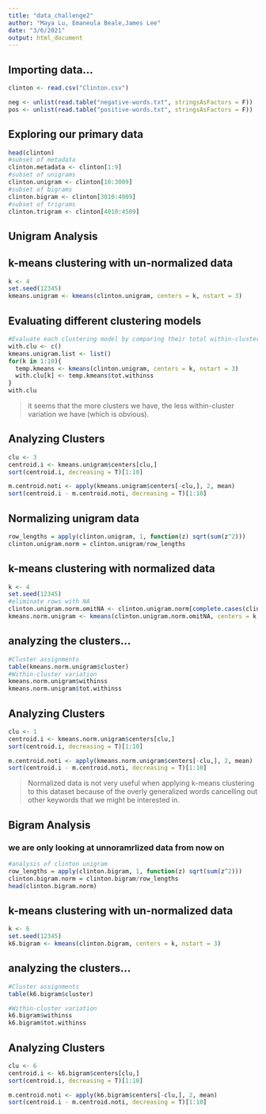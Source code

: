 ```yaml
---
title: "data_challenge2"
author: "Maya Lu, Emaneula Beale,James Lee"
date: "3/6/2021"
output: html_document
---
```

## Importing data...
```r
clinton <- read.csv("Clinton.csv")

neg <- unlist(read.table("negative-words.txt", stringsAsFactors = F))
pos <- unlist(read.table("positive-words.txt", stringsAsFactors = F))

```

## Exploring our primary data
```r
head(clinton)
#subset of metadata
clinton.metadata <- clinton[1:9]
#subset of unigrams
clinton.unigram <- clinton[10:3009]
#subset of bigrams
clinton.bigram <- clinton[3010:4009]
#subset of trigrams
clinton.trigram <- clinton[4010:4509]
```

## Unigram Analysis

## k-means clustering with un-normalized data
```r
k <- 4 
set.seed(12345)
kmeans.unigram <- kmeans(clinton.unigram, centers = k, nstart = 3)
```

## Evaluating different clustering models
```r
#Evaluate each clustering model by comparing their total within-cluster variations (a.k.a The Elbow Method)
with.clu <- c()
kmeans.unigram.list <- list()
for(k in 1:10){
  temp.kmeans <- kmeans(clinton.unigram, centers = k, nstart = 3)
  with.clu[k] <- temp.kmeans$tot.withinss
}
with.clu
```
> it seems that the more clusters we have, the less within-cluster variation we have (which is obvious). 


## Analyzing Clusters
```r
clu <- 3
centroid.i <- kmeans.unigram$centers[clu,]
sort(centroid.i, decreasing = T)[1:10]

m.centroid.noti <- apply(kmeans.unigram$centers[-clu,], 2, mean)
sort(centroid.i - m.centroid.noti, decreasing = T)[1:10]
```

## Normalizing unigram data
```r
row_lengths = apply(clinton.unigram, 1, function(z) sqrt(sum(z^2)))
clinton.unigram.norm = clinton.unigram/row_lengths
```

## k-means clustering with normalized data
```r
k <- 4
set.seed(12345)
#eliminate rows with NA
clinton.unigram.norm.omitNA <- clinton.unigram.norm[complete.cases(clinton.unigram.norm), ]
kmeans.norm.unigram <- kmeans(clinton.unigram.norm.omitNA, centers = k, nstart = 3)
```

## analyzing the clusters...
```r
#Cluster assignments
table(kmeans.norm.unigram$cluster)
#Within-cluster variation
kmeans.norm.unigram$withinss
kmeans.norm.unigram$tot.withinss
```

## Analyzing Clusters
```r
clu <- 1
centroid.i <- kmeans.norm.unigram$centers[clu,]
sort(centroid.i, decreasing = T)[1:10]

m.centroid.noti <- apply(kmeans.norm.unigram$centers[-clu,], 2, mean)
sort(centroid.i - m.centroid.noti, decreasing = T)[1:10]
```
> Normalized data is not very useful when applying k-means clustering to this dataset because of the overly generalized words cancelling out other keywords that we might be interested in. 



## Bigram Analysis
### we are only looking at unnoramrlized data from now on
```r
#analysis of clinton unigram
row_lengths = apply(clinton.bigram, 1, function(z) sqrt(sum(z^2)))
clinton.bigram.norm = clinton.bigram/row_lengths
head(clinton.bigram.norm)
```

## k-means clustering with un-normalized data
```r
k <- 6
set.seed(12345)
k6.bigram <- kmeans(clinton.bigram, centers = k, nstart = 3)
```

## analyzing the clusters...
```r
#Cluster assignments
table(k6.bigram$cluster)

#Within-cluster variation
k6.bigram$withinss
k6.bigram$tot.withinss
```
## Analyzing Clusters
```r
clu <- 6
centroid.i <- k6.bigram$centers[clu,]
sort(centroid.i, decreasing = T)[1:10]

m.centroid.noti <- apply(k6.bigram$centers[-clu,], 2, mean)
sort(centroid.i - m.centroid.noti, decreasing = T)[1:10]
```




